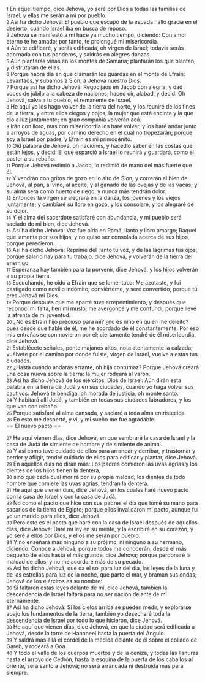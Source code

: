 {{anchor|1}} <small>1</small> En aquel tiempo, dice Jehová, yo seré por Dios a todas las familias de Israel, y ellas me serán a mí por pueblo.<br>
{{anchor|2}} <small>2</small> Así ha dicho Jehová: El pueblo que escapó de la espada halló gracia en el desierto, cuando Israel iba en busca de reposo.<br>
{{anchor|3}} <small>3</small> Jehová se manifestó a mí hace ya mucho tiempo, diciendo: Con amor eterno te he amado; por tanto, te prolongué mi misericordia.<br>
{{anchor|4}} <small>4</small> Aún te edificaré, y serás edificada, oh virgen de Israel; todavía serás adornada con tus panderos, y saldrás en alegres danzas.<br>
{{anchor|5}} <small>5</small> Aún plantarás viñas en los montes de Samaria; plantarán los que plantan, y disfrutarán de ellas.<br>
{{anchor|6}} <small>6</small> Porque habrá día en que clamarán los guardas en el monte de Efraín: Levantaos, y subamos a Sion, a Jehová nuestro Dios.<br>
{{anchor|7}} <small>7</small> Porque así ha dicho Jehová: Regocijaos en Jacob con alegría, y dad voces de júbilo a la cabeza de naciones; haced oír, alabad, y decid: Oh Jehová, salva a tu pueblo, el remanente de Israel.<br>
{{anchor|8}} <small>8</small> He aquí yo los hago volver de la tierra del norte, y los reuniré de los fines de la tierra, y entre ellos ciegos y cojos, la mujer que está encinta y la que dio a luz juntamente; en gran compañía volverán acá.<br>
{{anchor|9}} <small>9</small> Irán con lloro, mas con misericordia los haré volver, y los haré andar junto a arroyos de aguas, por camino derecho en el cual no tropezarán; porque soy a Israel por padre, y Efraín es mi primogénito.<br>
{{anchor|10}} <small>10</small> Oíd palabra de Jehová, oh naciones, y hacedlo saber en las costas que están lejos, y decid: El que esparció a Israel lo reunirá y guardará, como el pastor a su rebaño.<br>
{{anchor|11}} <small>11</small> Porque Jehová redimió a Jacob, lo redimió de mano del más fuerte que él.<br>
{{anchor|12}} <small>12</small> Y vendrán con gritos de gozo en lo alto de Sion, y correrán al bien de Jehová, al pan, al vino, al aceite, y al ganado de las ovejas y de las vacas; y su alma será como huerto de riego, y nunca más tendrán dolor.<br>
{{anchor|13}} <small>13</small> Entonces la virgen se alegrará en la danza, los jóvenes y los viejos juntamente; y cambiaré su lloro en gozo, y los consolaré, y los alegraré de su dolor.<br>
{{anchor|14}} <small>14</small> Y el alma del sacerdote satisfaré con abundancia, y mi pueblo será saciado de mi bien, dice Jehová.<br>
{{anchor|15}} <small>15</small> Así ha dicho Jehová: Voz fue oída en Ramá, llanto y lloro amargo; Raquel que lamenta por sus hijos, y no quiso ser consolada acerca de sus hijos, porque perecieron.<br>
{{anchor|16}} <small>16</small> Así ha dicho Jehová: Reprime del llanto tu voz, y de las lágrimas tus ojos; porque salario hay para tu trabajo, dice Jehová, y volverán de la tierra del enemigo.<br>
{{anchor|17}} <small>17</small> Esperanza hay también para tu porvenir, dice Jehová, y los hijos volverán a su propia tierra.<br>
{{anchor|18}} <small>18</small> Escuchando, he oído a Efraín que se lamentaba: Me azotaste, y fui castigado como novillo indómito; conviérteme, y seré convertido, porque tú eres Jehová mi Dios.<br>
{{anchor|19}} <small>19</small> Porque después que me aparté tuve arrepentimiento, y después que reconocí mi falta, herí mi muslo; me avergoncé y me confundí, porque llevé la afrenta de mi juventud.<br>
{{anchor|20}} <small>20</small> ¿No es Efraín hijo precioso para mí? ¿no es niño en quien me deleito? pues desde que hablé de él, me he acordado de él constantemente. Por eso mis entrañas se conmovieron por él; ciertamente tendré de él misericordia, dice Jehová.<br>
{{anchor|21}} <small>21</small> Establécete señales, ponte majanos altos, nota atentamente la calzada; vuélvete por el camino por donde fuiste, virgen de Israel, vuelve a estas tus ciudades.<br>
{{anchor|22}} <small>22</small> ¿Hasta cuándo andarás errante, oh hija contumaz? Porque Jehová creará una cosa nueva sobre la tierra: la mujer rodeará al varón.<br>
{{anchor|23}} <small>23</small> Así ha dicho Jehová de los ejércitos, Dios de Israel: Aún dirán esta palabra en la tierra de Judá y en sus ciudades, cuando yo haga volver sus cautivos: Jehová te bendiga, oh morada de justicia, oh monte santo.<br>
{{anchor|24}} <small>24</small> Y habitará allí Judá, y también en todas sus ciudades labradores, y los que van con rebaño.<br>
{{anchor|25}} <small>25</small> Porque satisfaré al alma cansada, y saciaré a toda alma entristecida.<br>
{{anchor|26}} <small>26</small> En esto me desperté, y vi, y mi sueño me fue agradable.<br>
== El nuevo pacto ==

{{anchor|27}} <small>27</small> He aquí vienen días, dice Jehová, en que sembraré la casa de Israel y la casa de Judá de simiente de hombre y de simiente de animal.<br>
{{anchor|28}} <small>28</small> Y así como tuve cuidado de ellos para arrancar y derribar, y trastornar y perder y afligir, tendré cuidado de ellos para edificar y plantar, dice Jehová.<br>
{{anchor|29}} <small>29</small> En aquellos días no dirán más: Los padres comieron las uvas agrias y los dientes de los hijos tienen la dentera,<br>
{{anchor|30}} <small>30</small> sino que cada cual morirá por su propia maldad; los dientes de todo hombre que comiere las uvas agrias, tendrán la dentera.<br>
{{anchor|31}} <small>31</small> He aquí que vienen días, dice Jehová, en los cuales haré nuevo pacto con la casa de Israel y con la casa de Judá.<br>
{{anchor|32}} <small>32</small> No como el pacto que hice con sus padres el día que tomé su mano para sacarlos de la tierra de Egipto; porque ellos invalidaron mi pacto, aunque fui yo un marido para ellos, dice Jehová.<br>
{{anchor|33}} <small>33</small> Pero este es el pacto que haré con la casa de Israel después de aquellos días, dice Jehová: Daré mi ley en su mente, y la escribiré en su corazón; y yo seré a ellos por Dios, y ellos me serán por pueblo.<br>
{{anchor|34}} <small>34</small> Y no enseñará más ninguno a su prójimo, ni ninguno a su hermano, diciendo: Conoce a Jehová; porque todos me conocerán, desde el más pequeño de ellos hasta el más grande, dice Jehová; porque perdonaré la maldad de ellos, y no me acordaré más de su pecado.<br>
{{anchor|35}} <small>35</small> Así ha dicho Jehová, que da el sol para luz del día, las leyes de la luna y de las estrellas para luz de la noche, que parte el mar, y braman sus ondas; Jehová de los ejércitos es su nombre:<br>
{{anchor|36}} <small>36</small> Si faltaren estas leyes delante de mí, dice Jehová, también la descendencia de Israel faltará para no ser nación delante de mí eternamente.<br>
{{anchor|37}} <small>37</small> Así ha dicho Jehová: Si los cielos arriba se pueden medir, y explorarse abajo los fundamentos de la tierra, también yo desecharé toda la descendencia de Israel por todo lo que hicieron, dice Jehová.<br>
{{anchor|38}} <small>38</small> He aquí que vienen días, dice Jehová, en que la ciudad será edificada a Jehová, desde la torre de Hananeel hasta la puerta del Angulo.<br>
{{anchor|39}} <small>39</small> Y saldrá más allá el cordel de la medida delante de él sobre el collado de Gareb, y rodeará a Goa.<br>
{{anchor|40}} <small>40</small> Y todo el valle de los cuerpos muertos y de la ceniza, y todas las llanuras hasta el arroyo de Cedrón, hasta la esquina de la puerta de los caballos al oriente, será santo a Jehová; no será arrancada ni destruida más para siempre.<br>
